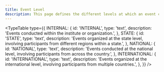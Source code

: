 ```yaml
---
title: Event Level
description: This page defines the different levels at which an event can be categorized.
---
```


<TypeTable
  type={{
    INTERNAL: {
      id: 'INTERNAL',
      type: 'text',
      description: 'Events conducted within the institute or organization.',
    },
    STATE: {
      id: 'STATE',
      type: 'text',
      description:
        'Events organized at the state level, involving participants from different regions within a state.',
    },
    NATIONAL: {
      id: 'NATIONAL',
      type: 'text',
      description:
        'Events conducted at the national level, involving participants from across the country.',
    },
    INTERNATIONAL: {
      id: 'INTERNATIONAL',
      type: 'text',
      description:
        'Events organized at the international level, involving participants from multiple countries.',
    },
  }}
/>
